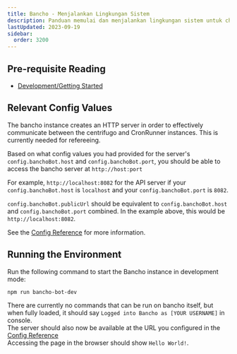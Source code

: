 ```yaml
---
title: Bancho - Menjalankan Lingkungan Sistem
description: Panduan memulai dan menjalankan lingkungan sistem untuk chat bot milik osu!.
lastUpdated: 2023-09-19
sidebar:
  order: 3200
---
```


## Pre-requisite Reading

*   [Development/Getting Started](../../..)

## Relevant Config Values

The bancho instance creates an HTTP server in order to effectively communicate between the centrifugo and CronRunner instances. This is currently needed for refereeing.

Based on what config values you had provided for the server's `config.banchoBot.host` and `config.banchoBot.port`, you should be able to access the bancho server at `http://host:port`

For example, `http://localhost:8082` for the API server if your `config.banchoBot.host` is `localhost` and your `config.banchoBot.port` is `8082`.

`config.banchoBot.publicUrl` should be equivalent to `config.banchoBot.host` and `config.banchoBot.port` combined. In the example above, this would be `http://localhost:8082`.

See the [Config Reference](../config) for more information.

## Running the Environment

Run the following command to start the Bancho instance in development mode:

```bash
npm run bancho-bot-dev
```

There are currently no commands that can be run on bancho itself, but when fully loaded, it should say `Logged into Bancho as [YOUR USERNAME]` in console.\
The server should also now be available at the URL you configured in the [Config Reference](../../../misc/reference/config)\
Accessing the page in the browser should show `Hello World!`.
